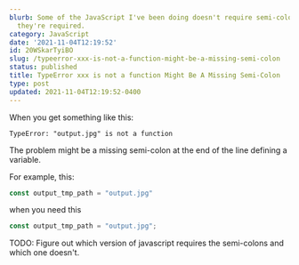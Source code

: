 ```yaml
---
blurb: Some of the JavaScript I've been doing doesn't require semi-colons. Sometimes,
  they're required.
category: JavaScript
date: '2021-11-04T12:19:52'
id: 20WSkarTyiBO
slug: /typeerror-xxx-is-not-a-function-might-be-a-missing-semi-colon
status: published
title: TypeError xxx is not a function Might Be A Missing Semi-Colon
type: post
updated: 2021-11-04T12:19:52-0400
---
```


When you get something like this:

```
TypeError: "output.jpg" is not a function
```

The problem might be a missing semi-colon at the end of the line defining a variable. 

For example, this:

```javascript
const output_tmp_path = "output.jpg"
```

when you need this

```javascript
const output_tmp_path = "output.jpg";
```

TODO: Figure out which version of javascript requires the semi-colons and which one doesn't.